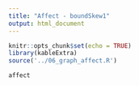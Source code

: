 ```yaml
---
title: "Affect - boundSkew1"
output: html_document
---
```


```r
knitr::opts_chunk$set(echo = TRUE)
library(kableExtra)
source('../06_graph_affect.R')
```

```r
affect
```
